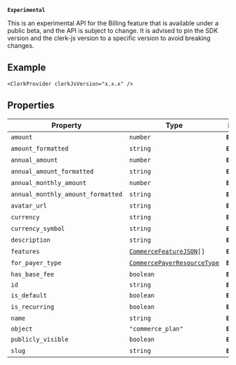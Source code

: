 **`Experimental`**

This is an experimental API for the Billing feature that is available under a public beta, and the API is subject to change.
It is advised to pin the SDK version and the clerk-js version to a specific version to avoid breaking changes.

## Example

```tsx
<ClerkProvider clerkJsVersion="x.x.x" />
```

## Properties

| Property                                                                       | Type                                                            | Description        | Overrides                  |
| ------------------------------------------------------------------------------ | --------------------------------------------------------------- | ------------------ | -------------------------- |
| <a id="amount"></a> `amount`                                                   | `number`                                                        | **`Experimental`** | -                          |
| <a id="amount_formatted"></a> `amount_formatted`                               | `string`                                                        | **`Experimental`** | -                          |
| <a id="annual_amount"></a> `annual_amount`                                     | `number`                                                        | **`Experimental`** | -                          |
| <a id="annual_amount_formatted"></a> `annual_amount_formatted`                 | `string`                                                        | **`Experimental`** | -                          |
| <a id="annual_monthly_amount"></a> `annual_monthly_amount`                     | `number`                                                        | **`Experimental`** | -                          |
| <a id="annual_monthly_amount_formatted"></a> `annual_monthly_amount_formatted` | `string`                                                        | **`Experimental`** | -                          |
| <a id="avatar_url"></a> `avatar_url`                                           | `string`                                                        | **`Experimental`** | -                          |
| <a id="currency"></a> `currency`                                               | `string`                                                        | **`Experimental`** | -                          |
| <a id="currency_symbol"></a> `currency_symbol`                                 | `string`                                                        | **`Experimental`** | -                          |
| <a id="description"></a> `description`                                         | `string`                                                        | **`Experimental`** | -                          |
| <a id="features"></a> `features`                                               | <code>[CommerceFeatureJSON](commerce-feature-json.mdx)[]</code> | **`Experimental`** | -                          |
| <a id="for_payer_type"></a> `for_payer_type`                                   | [`CommercePayerResourceType`](commerce-payer-resource-type.mdx) | **`Experimental`** | -                          |
| <a id="has_base_fee"></a> `has_base_fee`                                       | `boolean`                                                       | **`Experimental`** | -                          |
| <a id="id"></a> `id`                                                           | `string`                                                        | **`Experimental`** | `ClerkResourceJSON.id`     |
| <a id="is_default"></a> `is_default`                                           | `boolean`                                                       | **`Experimental`** | -                          |
| <a id="is_recurring"></a> `is_recurring`                                       | `boolean`                                                       | **`Experimental`** | -                          |
| <a id="name"></a> `name`                                                       | `string`                                                        | **`Experimental`** | -                          |
| <a id="object"></a> `object`                                                   | `"commerce_plan"`                                               | **`Experimental`** | `ClerkResourceJSON.object` |
| <a id="publicly_visible"></a> `publicly_visible`                               | `boolean`                                                       | **`Experimental`** | -                          |
| <a id="slug"></a> `slug`                                                       | `string`                                                        | **`Experimental`** | -                          |
